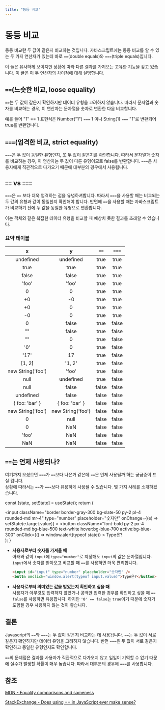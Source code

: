 ```yaml
---
title: "동등 비교"
---
```



# 동등 비교

동등 비교란 두 값이 같은지 비교하는 것입니다. 자바스크립트에는 동등 비교를 할 수 있는 두 가지 연산자가 있는데 바로 `==`(double equals)와 `===`(triple equals)입니다.

이 둘은 유사하게 보이지만 상황에 따라 다른 결과를 가져오는 고유한 기능을 갖고 있습니다. 이 글은 이 두 연산자의 차이점에 대해 설명합니다.

## `==`(느슷한 비교, loose equality)

`==`는 두 값이 같은지 확인하지만 데이터 유형을 고려하지 않습니다. 따라서 문자열과 숫자를 비교하는 경우, 이 연산자는 문자열을 숫자로 변환한 다음 비교합니다.

예를 들어 "1" == 1 표현식은 Number("1") `===` 1 이나 String(1) `===` "1"로 변환되어 true를 반환합니다.

## `===`(엄격한 비교, strict equality)

`===`은 두 값이 동일한 유형인지, 또 두 값이 같은지를 확인합니다. 따라서 문자열과 숫자를 비교하는 경우, 이 연산자는 두 값이 다른 유형이므로 false를 반환합니다. `===`은 사용자에게 직관적으로 다가오기 때문에 대부분의 경우에서 사용됩니다.

## `==` vs `===`

`===`은 `==` 보다 더욱 엄격하는 점을 유념하셔합니다. 따라서 `===`을 사용할 때는 비교되는 두 값의 유형과 값이 동일한지 확인해야 합니다. 반면에 `==`을 사용할 때는 자바스크립트가 비교하기 전에 두 값을 동일한 유형으로 변환합니다.

이는 객체와 같은 복잡한 데이터 유형을 비교할 때 예상치 못한 결과를 초래할 수 있습니다.

### 요약 테이블

|            x             |            y             | `==`  | `===` |
| :----------------------: | :----------------------: | :---: | :---: |
|        undefined         |        undefined         | true  | true  |
|           true           |           true           | true  | true  |
|          false           |          false           | true  | true  |
|          'foo'           |          'foo'           | true  | true  |
|            0             |            0             | true  | true  |
|            +0            |            -0            | true  | true  |
|            +0            |            0             | true  | true  |
|            -0            |            0             | true  | true  |
|            0             |          false           | true  | false |
|            ""            |          false           | true  | false |
|            ""            |            0             | true  | false |
|           '0'            |            0             | true  | false |
|           '17'           |            17            | true  | false |
|          [1, 2]          |          '1, 2'          | true  | false |
|    new String('foo')     |          'foo'           | true  | false |
|           null           |        undefined         | true  | false |
|           null           |          false           | false | false |
|        undefined         |          false           | false | false |
| &#123; foo: 'bar' &#125; | &#123; foo: 'bar' &#125; | false | false |
|    new String('foo')     |    new String('foo')     | false | false |
|            0             |           null           | false | false |
|            0             |           NaN            | false | false |
|          'foo'           |           NaN            | false | false |
|           NaN            |           NaN            | false | false |

## `==`는 언제 사용되나?

여기까지 오셨으면 `===`가 `==`보다 나은거 같은데 `==`은 언제 사용될까 하는 궁금증이 드실 겁니다.\
상황에 따라서는 `==`가 `===`보다 유용하게 사용될 수 있습니다. 몇 가지 사례를 소개하겠습니다.

  const [state, setState] = useState();
  return (
    <div className="pb-4">
      <input
        className="border border-gray-300 bg-slate-50 py-2 pl-4 rounded-md mr-4"
        type="number"
        placeholder="숫자만"
        onChange={(e) => setState(e.target.value)}
      ></input>
      <button
        className="font-bold py-2 px-4 rounded-md bg-blue-500 text-white hover:bg-blue-700 active:bg-blue-300"
        onClick={() => window.alert(typeof state)}
      >
        Type은?
      </button>
    </div>
  );
}

- **사용자로부터 숫자를 가져올 때**\
   아래와 같이 `input`에 `type="number"`로 지정해도 `input`의 값은 문자열입니다. `input`에서 숫자를 받아오고 비교할 때 `==`를 사용하면 더욱 편리합니다.

  ```html filename="html"
  <input id="input" type="number" placeholder="숫자만" />
  <buttn onclick="window.alert(typeof input.value)">Type은?</button>
  ```

  <Example />

- **사용자로부터 의미있는 값을 받았는지 확인하고 싶을 때**\
  사용자가 아무것도 입력하지 않았거나 공백만 입력한 경우를 확인하고 싶을 때 `== false`를 사용하면 유용합니다. 하지만 `'0' == false`는 `true`이기 때문에 숫자가 포함될 경우 사용하지 않는 것이 좋습니다.

## 결론

Javascript의 `==`와 `===`는 두 값이 같은지 비교하는 데 사용됩니다. `==`는 두 값이 서로 같은지 확인하지만 데이터 유형을 고려하지 않습니다. 반면 `===`은 두 값이 서로 같은지 확인하고 동일한 유형인지도 확인합니다.

`==`의 문제점은 결과를 사용자가 직관적으로 다가오지 않고 일일이 기억할 수 없기 때문에 실수가 발생할 확률이 매우 높습니다. 따라서 대부분의 경우에 `===`를 사용합니다.

## 참조

[MDN - Equality comparisons and sameness](https://developer.mozilla.org/en-US/docs/Web/JavaScript/Equality_comparisons_and_sameness)

[StackExchange - Does using == in JavaScript ever make sense?](https://softwareengineering.stackexchange.com/questions/268124/does-using-in-javascript-ever-make-sense)
